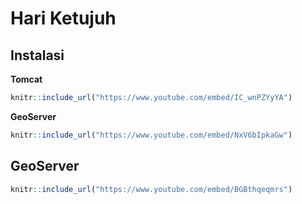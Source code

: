 # Hari Ketujuh 

<!-- ## Konsep WebGIS -->

<!-- ```{r fig1424, fig.cap='Open Attribute Table',echo=FALSE, message=FALSE, warning=FALSE, out.width='30%', fig.asp=.75, fig.align='center'} -->
<!-- knitr::include_graphics("img/webgis/pic1.png") -->
<!-- ``` -->

## Instalasi

**Tomcat**


```r
knitr::include_url("https://www.youtube.com/embed/IC_wnPZYyYA")
```

**GeoServer**

```r
knitr::include_url("https://www.youtube.com/embed/NxV6bIpkaGw")
```




## GeoServer


```r
knitr::include_url("https://www.youtube.com/embed/BGBthqeqmrs")
```








